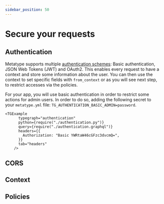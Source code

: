 ```yaml
---
sidebar_position: 50
---
```



# Secure your requests

## Authentication

Metatype supports multiple [authentication schemes](/docs/guides/authentication): Basic authentication, JSON Web Tokens (JWT) and OAuth2. This enables every request to have a context and store some information about the user. You can then use the context to set specific fields with `from_context` or as you will see next step, to restrict accesses via the policies.

For your app, you will use basic authentication in order to restrict some actions for admin users. In order to do so, adding the following secret to your `metatype.yml` file: `TG_AUTHENTICATION_BASIC_ADMIN=password`.

    <TGExample
          typegraph="authentication"
          python={require("./authentication.py")}
          query={require("./authentication.graphql")}
          headers={{
            Authorization: "Basic YWRtaW46cGFzc3dvcmQ=",
          }}
          tab="headers"
        />

## CORS

## Context


## Policies
